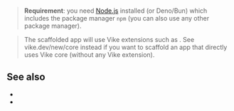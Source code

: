 
<br/>

<BatiWidget />

> **Requirement**: you need [Node.js](https://nodejs.org) installed (or Deno/Bun) which includes the package manager `npm` (you can also use any other package manager).

> The scaffolded app will use Vike extensions such as <UiFrameworkExtension name />. See <Link href="/new/core">vike.dev/new/core</Link> instead if you want to scaffold an app that directly uses Vike core (without any Vike extension).

## See also

- <Link href="/new/core" />
- <Link href="/add" />
